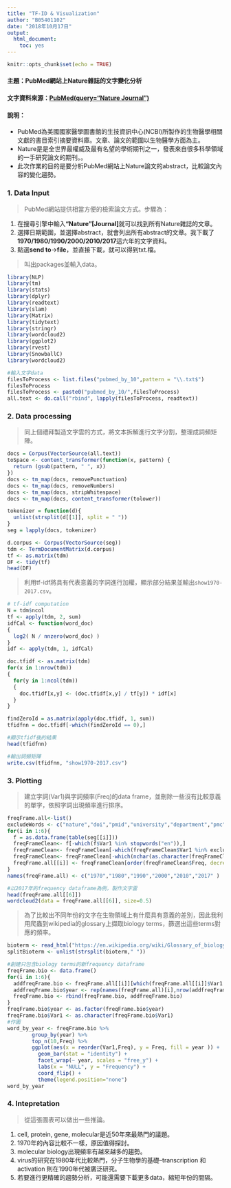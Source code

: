 ```yaml
---
title: "TF-ID & Visualization"
author: "B05401102"
date: "2018年10月17日"
output: 
  html_document: 
    toc: yes
---
```


```r
knitr::opts_chunk$set(echo = TRUE)
```


#### **主題**：PubMed網站上Nature雜誌的文字變化分析  

#### **文字資料來源**：[PubMed(query="Nature Journal")](https://www.ncbi.nlm.nih.gov/pubmed?term=%22Nature%22%5BJournal%5D) 

#### **說明**：   
  - PubMed為美國國家醫學圖書館的生技資訊中心(NCBI)所製作的生物醫學相關文獻的書目索引摘要資料庫。文章、論文的範圍以生物醫學方面為主。
  - Nature是是全世界最權威及最有名望的學術期刊之一，發表來自很多科學領域的一手研究論文的期刊。。
  - 此次作業的目的是要分析PubMed網站上Nature論文的abstract，比較論文內容的變化趨勢。

### **1. Data Input** 
> PubMed網站提供相當方便的檢索論文方式。步驟為：

  (1) 在搜尋引擎中輸入**"Nature"[Journal]**就可以找到所有Nature雜誌的文章。
  (2) 選擇日期範圍，並選擇abstract，就會列出所有abstract的文章。我下載了**1970/1980/1990/2000/2010/2017**這六年的文字資料。
  (3) 點選**send to**→**file**，並直接下載，就可以得到txt.檔。
 

> 叫出packages並輸入data。

```r

library(NLP)
library(tm)
library(stats)
library(dplyr)
library(readtext)
library(slam)
library(Matrix)
library(tidytext)
library(stringr) 
library(wordcloud2)
library(ggplot2)
library(rvest)
library(SnowballC)
library(wordcloud2)

#輸入文字data
filesToProcess <- list.files("pubmed_by_10",pattern = "\\.txt$")
filesToProcess
filesToProcess <- paste0("pubmed_by_10/",filesToProcess)
all.text <- do.call("rbind", lapply(filesToProcess, readtext))   

```

### **2. Data processing **  
>同上個禮拜製造文字雲的方式，將文本拆解進行文字分割，整理成詞頻矩陣。

```r
docs = Corpus(VectorSource(all.text))
toSpace <- content_transformer(function(x, pattern) {
  return (gsub(pattern, " ", x))
})
docs <- tm_map(docs, removePunctuation)
docs <- tm_map(docs, removeNumbers)
docs <- tm_map(docs, stripWhitespace)
docs <- tm_map(docs, content_transformer(tolower))

tokenizer = function(d){
  unlist(strsplit(d[[1]], split = " "))
}
seg = lapply(docs, tokenizer)

d.corpus <- Corpus(VectorSource(seg))
tdm <- TermDocumentMatrix(d.corpus)
tf <- as.matrix(tdm) 
DF <- tidy(tf)
head(DF)
```

> 利用tf-idf將具有代表意義的字詞進行加權，顯示部分結果並輸出`show1970-2017.csv`。

```r
# tf-idf computation
N = tdm$ncol
tf <- apply(tdm, 2, sum)
idfCal <- function(word_doc)
{ 
  log2( N / nnzero(word_doc) ) 
}
idf <- apply(tdm, 1, idfCal)

doc.tfidf <- as.matrix(tdm)
for(x in 1:nrow(tdm))
{
  for(y in 1:ncol(tdm))
  {
    doc.tfidf[x,y] <- (doc.tfidf[x,y] / tf[y]) * idf[x]
  }
}

findZeroId = as.matrix(apply(doc.tfidf, 1, sum))
tfidfnn = doc.tfidf[-which(findZeroId == 0),]

#顯示tfidf後的結果 
head(tfidfnn)                                             

#輸出詞頻矩陣
write.csv(tfidfnn, "show1970-2017.csv")
```

### **3. Plotting **  
>建立字詞(Var1)與字詞頻率(Freq)的data frame，並刪除一些沒有比較意義的單字，依照字詞出現頻率進行排序。

```r
freqFrame.all<-list() 
excludeWords <- c("nature","doi","pmid","university","department","pmc","pmcid","epub","institute","index", "author", "science", "can", "new", "research", "school")
for(i in 1:6){
  f = as.data.frame(table(seg[[i]]))
  freqFrameClean<- f[-which(f$Var1 %in% stopwords("en")),]
  freqFrameClean<- freqFrameClean[-which(freqFrameClean$Var1 %in% excludeWords),]
  freqFrameClean<- freqFrameClean[-which(nchar(as.character(freqFrameClean$Var1))<3),]
  freqFrame.all[[i]] <- freqFrameClean[order(freqFrameClean$Freq, decreasing = T),]
}
names(freqFrame.all) <- c("1970","1980","1990","2000","2010","2017" )

#以2017年的frequency dataframe為例，製作文字雲
head(freqFrame.all[[6]])
wordcloud2(data = freqFrame.all[[6]], size=0.5)
```

>為了比較出不同年份的文字在生物領域上有什麼具有意義的差別，因此我利用爬蟲到wikipedia的glossary上擷取biology terms，篩選出這些terms對應的頻率。

```r
bioterm <- read_html("https://en.wikipedia.org/wiki/Glossary_of_biology#D") %>% html_nodes(".glossary .glossary .glossary a") %>% html_text()
splitBioterm <- unlist(strsplit(bioterm," "))

#創建只包含biology terms的新frequency dataframe
freqFrame.bio <- data.frame()
for(i in 1:6){
  addfreqFrame.bio <- freqFrame.all[[i]][which(freqFrame.all[[i]]$Var1 %in% splitBioterm),]
  addfreqFrame.bio$year <- rep(names(freqFrame.all)[i],nrow(addfreqFrame.bio))
  freqFrame.bio <- rbind(freqFrame.bio, addfreqFrame.bio)
}
freqFrame.bio$year <- as.factor(freqFrame.bio$year)
freqFrame.bio$Var1 <- as.character(freqFrame.bio$Var1)
#作圖
word_by_year <- freqFrame.bio %>%
        group_by(year) %>%
        top_n(10,Freq) %>%
        ggplot(aes(x = reorder(Var1,Freq), y = Freq, fill = year )) +      
          geom_bar(stat = "identity") +
          facet_wrap(~ year, scales = "free_y") +
          labs(x = "NULL", y = "Frequency") +
          coord_flip() +
          theme(legend.position="none")
word_by_year

```

### **4. Intepretation **
> 從這張圖表可以做出一些推論。

  1. cell, protein, gene, molecular是近50年來最熱門的議題。  
  2. 1970年的內容比較不一樣，原因值得探討。
  3. molecular biology出現頻率有越來越多的趨勢。
  4. virus的研究在1980年代比較熱門，分子生物學的基礎--transcription 和 activation 則在1990年代被廣泛研究。
  5. 若要進行更精確的趨勢分析，可能還需要下載更多data，縮短年份的間隔。


